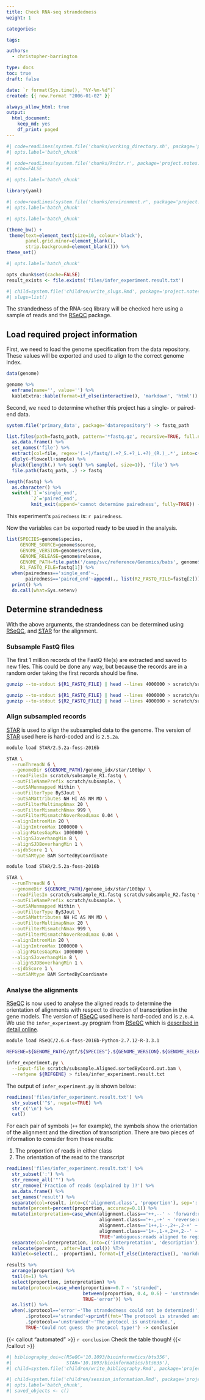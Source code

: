 ```yaml
---
title: Check RNA-seq strandedness
weight: 1

categories:

tags:

authors:
  - christopher-barrington

type: docs
toc: true
draft: false

date: `r format(Sys.time(), "%Y-%m-%d")`
created: {{ now.Format "2006-01-02" }}

always_allow_html: true
output:
  html_document:
    keep_md: yes
    df_print: paged
---
```


<!-- initial set up chunks are invisible -->

<!-- make subdirectories to write into/any bash work -->
```bash
#| code=readLines(system.file('chunks/working_directory.sh', package='project.notes.tools')),
#| opts.label='batch_chunk'
```

<!-- read the standard knitr setup script -->
```r
#| code=readLines(system.file('chunks/knitr.r', package='project.notes.tools')),
#| echo=FALSE
```


<!-- load any packages for the workbook -->
```r
#| opts.label='batch_chunk'

library(yaml)
```

<!-- read the standard setup script, loading well-used libraries -->
```r
#| code=readLines(system.file('chunks/environment.r', package='project.notes.tools')),
#| opts.label='batch_chunk'
```

<!-- set a ggplot theme to use as a base in the workbook -->
```r
#| opts.label='batch_chunk'

(theme_bw() +
 theme(text=element_text(size=10, colour='black'),
       panel.grid.minor=element_blank(),
       strip.background=element_blank())) %>%
theme_set()
```

<!-- any final things to set for this workbook -->
```r
#| opts.label='batch_chunk'

opts_chunk$set(cache=FALSE)
result_exists <- file.exists('files/infer_experiment.result.txt')
```

<!-- define slugs for other reports here for ease and reuse -->
```r
#| child=system.file('children/write_slugs.Rmd', package='project.notes.tools'),
#| slugs=list()
```

[CRICK]: https://www.crick.ac.uk
[STAR]: https://academic.oup.com/bioinformatics/article/29/1/15/272537
[RSEQC]: https://academic.oup.com/bioinformatics/article/28/16/2184/325191
[INFER EXPERIMENT HELP]: http://rseqc.sourceforge.net/#infer-experiment-py

<!-- end of initial set up chunks -->

The strandedness of the RNA-seq library will be checked here using a sample of reads and the [RSeQC][RSeQC] package.

<!--more-->

## Load required project information

First, we need to load the genome specification from the data repository. These values will be exported and used to align to the correct genome index.

```r
data(genome)
```

```r
genome %>%
  enframe(name='', value='') %>%
  kableExtra::kable(format=if_else(interactive(), 'markdown', 'html'))
```

Second, we need to determine whether this project has a single- or paired-end data.

```r
system.file('primary_data', package='datarepository') -> fastq_path

list.files(path=fastq_path, pattern='*fastq.gz', recursive=TRUE, full.names=FALSE) %>%
  as.data.frame() %>%
  set_names('file') %>%
  extract(col=file, regex='(.+)/fastq/(.+?_S.+?_L.+?)_(R.)_.*', into=c('flowcell','sample','read.pair'), remove=FALSE) %>%
  dlply(~flowcell+sample) %>%
  pluck({length(.) %>% seq() %>% sample(, size=1)}, 'file') %>%
  file.path(fastq_path, .) -> fastq

length(fastq) %>%
  as.character() %>%
  switch(`1`='single_end',
         `2`='paired_end',
         knit_exit(append='cannot determine pairedness', fully=TRUE)) -> pairedness
```

This experiment's `pairedness` is: `r pairedness`.

Now the variables can be exported ready to be used in the analysis.

```r
list(SPECIES=genome$species,
     GENOME_SOURCE=genome$source,
     GENOME_VERSION=genome$version,
     GENOME_RELEASE=genome$release,
     GENOME_PATH=file.path('/camp/svc/reference/Genomics/babs', genome$species, genome$source, genome$version, str_c('release-', genome$release)),
     R1_FASTQ_FILE=fastq[1]) %>%
  when(pairedness=='single_end'~.,
       pairedness=='paired_end'~append(., list(R2_FASTQ_FILE=fastq[2]))) %T>%
  print() %>%
  do.call(what=Sys.setenv)
```

## Determine strandedness

With the above arguments, the strandedness can be determined using [RSeQC][RSEQC], and [STAR][STAR] for the alignment.

### Subsample FastQ files

The first 1 million records of the FastQ file(s) are extracted and saved to new files. This could be done any way, but because the records are in a random order taking the first records should be fine.

```bash
gunzip --to-stdout ${R1_FASTQ_FILE} | head --lines 4000000 > scratch/subsample_R1.fastq
```

```bash
gunzip --to-stdout ${R1_FASTQ_FILE} | head --lines 4000000 > scratch/subsample_R1.fastq
gunzip --to-stdout ${R2_FASTQ_FILE} | head --lines 4000000 > scratch/subsample_R2.fastq
```

### Align subsampled records

[STAR][STAR] is used to align the subsampled data to the genome. The version of [STAR][STAR] used here is hard-coded and is `2.5.2a`.

```bash
module load STAR/2.5.2a-foss-2016b

STAR \
  --runThreadN 6 \
  --genomeDir ${GENOME_PATH}/genome_idx/star/100bp/ \
  --readFilesIn scratch/subsample_R1.fastq \
  --outFileNamePrefix scratch/subsample. \
  --outSAMunmapped Within \
  --outFilterType BySJout \
  --outSAMattributes NH HI AS NM MD \
  --outFilterMultimapNmax 20 \
  --outFilterMismatchNmax 999 \
  --outFilterMismatchNoverReadLmax 0.04 \
  --alignIntronMin 20 \
  --alignIntronMax 1000000 \
  --alignMatesGapMax 1000000 \
  --alignSJoverhangMin 8 \
  --alignSJDBoverhangMin 1 \
  --sjdbScore 1 \
  --outSAMtype BAM SortedByCoordinate 
```

```bash
module load STAR/2.5.2a-foss-2016b

STAR \
  --runThreadN 6 \
  --genomeDir ${GENOME_PATH}/genome_idx/star/100bp/ \
  --readFilesIn scratch/subsample_R1.fastq scratch/subsample_R2.fastq \
  --outFileNamePrefix scratch/subsample. \
  --outSAMunmapped Within \
  --outFilterType BySJout \
  --outSAMattributes NH HI AS NM MD \
  --outFilterMultimapNmax 20 \
  --outFilterMismatchNmax 999 \
  --outFilterMismatchNoverReadLmax 0.04 \
  --alignIntronMin 20 \
  --alignIntronMax 1000000 \
  --alignMatesGapMax 1000000 \
  --alignSJoverhangMin 8 \
  --alignSJDBoverhangMin 1 \
  --sjdbScore 1 \
  --outSAMtype BAM SortedByCoordinate 
```

### Analyse the alignments

[RSeQC][RSEQC] is now used to analyse the aligned reads to determine the orientation of alignments with respect to direction of transcription in the gene models. The version of [RSeQC][RSEQC] used here is hard-coded and is `2.6.4`. We use the `infer_experiment.py` program from [RSeQC][RSEQC] which is [described in detail online][INFER EXPERIMENT HELP].


```bash
module load RSeQC/2.6.4-foss-2016b-Python-2.7.12-R-3.3.1

REFGENE=${GENOME_PATH}/gtf/${SPECIES^}.${GENOME_VERSION}.${GENOME_RELEASE}.bed

infer_experiment.py \
  --input-file scratch/subsample.Aligned.sortedByCoord.out.bam \
  --refgene ${REFGENE} > files/infer_experiment.result.txt
```

The output of `infer_experiment.py` is shown below:

```r
readLines('files/infer_experiment.result.txt') %>%
  str_subset('^$', negate=TRUE) %>%
  str_c('\n') %>%
  cat()
```

For each pair of symbols (`++` for example), the symbols show the orientation of the alignment and the direction of transcription. There are two pieces of information to consider from these results:

1. The proportion of reads in either class
2. The orientation of the read to the transcript

```r
readLines('files/infer_experiment.result.txt') %>%
  str_subset(':') %>%
  str_remove_all('"') %>%
  str_remove('Fraction of reads (explained by )?') %>%
  as.data.frame() %>%
  set_names('result') %>%
  separate(col=result, into=c('alignment.class', 'proportion'), sep=': ', convert=TRUE) %>%
  mutate(percent=percent(proportion, accuracy=0.1)) %>%
  mutate(interpretation=case_when(alignment.class=='++,--' ~ 'forward:read aligns in direction of transcription',
                                  alignment.class=='+-,-+' ~ 'reverse:read aligns opposite to direction of transcription',
                                  alignment.class=='1++,1--,2+-,2-+' ~ 'forward:read 1 aligns in direction of transcription',
                                  alignment.class=='1+-,1-+,2++,2--' ~ 'reverse:read 2 aligns in direction of transcription',
                                  TRUE~'ambiguous:reads aligned to regions that cannot be used')) %>%
  separate(col=interpretation, into=c('interpretation', 'description'), sep=':', remove=FALSE) %>%
  relocate(percent, .after=last_col()) %T>%
  kable(x=select(., -proportion), format=if_else(interactive(), 'markdown', 'html')) -> results
```

```r
results %>%
  arrange(proportion) %>%
  tail(n=1) %>%
  select(proportion, interpretation) %>%
  mutate(protocol=case_when(proportion>=0.7 ~ 'stranded',
                            between(proportion, 0.4, 0.6) ~ 'unstranded',
                            TRUE~'error')) %>%
  as.list() %>%
  when(.$protocol=='error'~'The strandedness could not be determined!',
       .$protocol=='stranded'~sprintf(fmt='The protocol is stranded and %s.', .$interpretation),
       .$protocol=='unstranded'~'The protocol is unstranded.',
       TRUE~'Could not guess the protocol type!') -> conclusion
```

{{< callout "automated" >}}
`r conclusion` Check the table though!
{{< /callout >}}

<!-- include a references section; DOIs for software used in the workbook or to generate presented results, a named vector of strings -->
```r
#| bibliography_doi=c(RSeQC='10.1093/bioinformatics/bts356',
#|                    STAR='10.1093/bioinformatics/bts635'),
#| child=system.file('children/write_bibliography.Rmd', package='project.notes.tools')
```

<!-- include a session information section -->
```r
#| child=system.file('children/session_information.Rmd', package='project.notes.tools'),
#| opts.label='batch_chunk',
#| saved_objects <- c()
```
